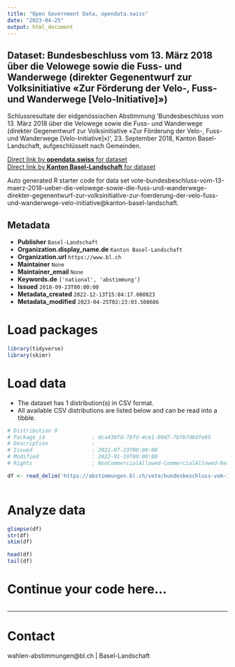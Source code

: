 ```yaml
---
title: "Open Government Data, opendata.swiss"
date: "2023-04-25"
output: html_document
---
```


## Dataset: Bundesbeschluss vom 13. März 2018 über die Velowege sowie die Fuss- und Wanderwege (direkter Gegenentwurf zur Volksinitiative «Zur Förderung der Velo-, Fuss- und Wanderwege [Velo-Initiative]»)

Schlussresultate der eidgenössischen Abstimmung 'Bundesbeschluss vom 13. März 2018 über die Velowege sowie die Fuss- und Wanderwege (direkter Gegenentwurf zur Volksinitiative «Zur Förderung der Velo-, Fuss- und Wanderwege [Velo-Initiative]»)', 23. September 2018, Kanton Basel-Landschaft, aufgeschlüsselt nach Gemeinden.

[Direct link by **opendata.swiss** for dataset](https://opendata.swiss/de/dataset/bundesbeschluss-vom-13-marz-2018-uber-die-velowege-sowie-die-fuss-und-wanderwege-direkter-gegen1)<br>
[Direct link by **Kanton Basel-Landschaft** for dataset](https://abstimmungen.bl.ch/vote/bundesbeschluss-vom-13-maerz-2018-ueber-die-velowege-sowie-die-fuss-und-wanderwege-direkter-gegenentwurf-zur-volksinitiative-zur-foerderung-der-velo-fuss-und-wanderwege-velo-initiative/data)

Auto generated R starter code for data set vote-bundesbeschluss-vom-13-maerz-2018-ueber-die-velowege-sowie-die-fuss-und-wanderwege-direkter-gegenentwurf-zur-volksinitiative-zur-foerderung-der-velo-fuss-und-wanderwege-velo-initiative@kanton-basel-landschaft.

## Metadata

- **Publisher** `Basel-Landschaft`
- **Organization.display_name.de** `Kanton Basel-Landschaft`
- **Organization.url** `https://www.bl.ch`
- **Maintainer** `None`
- **Maintainer_email** `None`
- **Keywords.de** `['national', 'abstimmung']`
- **Issued** `2018-09-23T00:00:00`
- **Metadata_created** `2022-12-13T15:04:17.000823`
- **Metadata_modified** `2023-04-25T02:23:03.508686`


# Load packages

```r

library(tidyverse)
library(skimr)

```

# Load data

-   The dataset has 1 distribution(s) in CSV format.
-   All available CSV distributions are listed below and can be read into a tibble.

```r

# Distribution 0
# Package_id               : dca430fd-7bfd-4ce1-90d7-7bfb7d6dfe85
# Description              : 
# Issued                   : 2021-07-23T00:00:00
# Modified                 : 2022-01-19T00:00:00
# Rights                   : NonCommercialAllowed-CommercialAllowed-ReferenceRequired

df <- read_delim('https://abstimmungen.bl.ch/vote/bundesbeschluss-vom-13-maerz-2018-ueber-die-velowege-sowie-die-fuss-und-wanderwege-direkter-gegenentwurf-zur-volksinitiative-zur-foerderung-der-velo-fuss-und-wanderwege-velo-initiative/data-csv')



```

# Analyze data

```r

glimpse(df)
str(df)
skim(df)

head(df)
tail(df)

```

# Continue your code here...

```r

```

------------------------------------------------------------------------

# Contact

wahlen-abstimmungen@bl.ch | Basel-Landschaft
